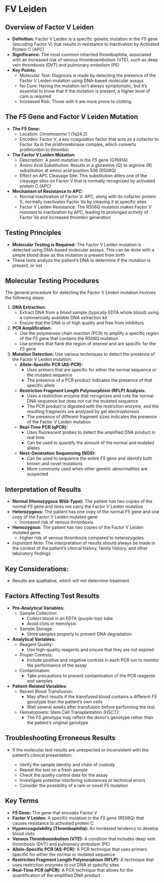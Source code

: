 # FV Leiden {-}

## **Overview of Factor V Leiden** {-}

*   **Definition:** Factor V Leiden is a specific genetic mutation in the *F5* gene (encoding Factor V) that results in resistance to inactivation by Activated Protein C (APC)
*   **Significance:** The most common inherited thrombophilia, associated with an increased risk of venous thromboembolism (VTE), such as deep vein thrombosis (DVT) and pulmonary embolism (PE)
*   **Key Points:**
    *   Molecular Test: Diagnosis is made by detecting the presence of the Factor V Leiden mutation using DNA-based molecular assays
    *   No Cure: Having the mutation isn't always symptomatic, but it's essential to know that if the mutation is present, a higher level of care is required
    *   Increased Risk: Those with it are more prone to clotting

## **The *F5* Gene and Factor V Leiden Mutation** {-}

*   **The F5 Gene:**
    *   Location: Chromosome 1 (1q24.2)
    *   Encodes: Factor V, a key coagulation factor that acts as a cofactor to Factor Xa in the prothrombinase complex, which converts prothrombin to thrombin
    
*   **The Factor V Leiden Mutation:**
    *   Description: A point mutation in the *F5* gene (G1691A)
    *   Amino Acid Substitution: Results in a glutamine (Q) to arginine (R) substitution at amino acid position 506 (R506Q)
    *   Effect on APC Cleavage Site: This substitution alters one of the cleavage sites on Factor V that is normally recognized by activated protein C (APC)
    
*   **Mechanism of Resistance to APC:**
    *   Normal Inactivation of Factor V: APC, along with its cofactor protein S, normally inactivates Factor Va by cleaving it at specific sites
    *   Factor V Leiden Resistance: The R506Q mutation makes Factor V resistant to inactivation by APC, leading to prolonged activity of Factor Va and increased thrombin generation

## **Testing Principles** {-}

*   **Molecular Testing is Required:** The Factor V Leiden mutation is detected using DNA-based molecular assays. This can be done with a simple blood draw as this mutation is present from birth
*   These tests analyze the patient's DNA to determine if the mutation is present, or not

## **Molecular Testing Procedures** {-}

The general procedure for detecting the Factor V Leiden mutation involves the following steps:

1.  **DNA Extraction:**
    *   Extract DNA from a blood sample (typically EDTA whole blood) using a commercially available DNA extraction kit
    *   Ensure that the DNA is of high quality and free from inhibitors
    
2.  **PCR Amplification:**
    *   Use the polymerase chain reaction (PCR) to amplify a specific region of the *F5* gene that contains the R506Q mutation
    *   Use primers that flank the region of interest and are specific for the *F5* gene
    
3.  **Mutation Detection:** Use various techniques to detect the presence of the Factor V Leiden mutation:
    *   **Allele-Specific PCR (AS-PCR):**
        *   Uses primers that are specific for either the normal sequence or the mutated sequence
        *   The presence of a PCR product indicates the presence of that specific allele
    *   **Restriction Fragment Length Polymorphism (RFLP) Analysis:**
        *   Uses a restriction enzyme that recognizes and cuts the normal DNA sequence but does not cut the mutated sequence
        *   The PCR product is digested with the restriction enzyme, and the resulting fragments are analyzed by gel electrophoresis
        *   The presence of different fragment sizes indicates the presence of the Factor V Leiden mutation
    *   **Real-Time PCR (qPCR):**
        *   Uses fluorescent probes to detect the amplified DNA product in real time
        *   Can be used to quantify the amount of the normal and mutated alleles
    *   **Next-Generation Sequencing (NGS):**
        *   Can be used to sequence the entire *F5* gene and identify both known and novel mutations
        *   More commonly used when other genetic abnormalities are suspected

## **Interpretation of Results** {-}

*   **Normal (Homozygous Wild-Type):** The patient has two copies of the normal *F5* gene and does not carry the Factor V Leiden mutation
*   **Heterozygous:** The patient has one copy of the normal *F5* gene and one copy of the Factor V Leiden mutated gene
    *   Increased risk of venous thrombosis
*   **Homozygous:** The patient has two copies of the Factor V Leiden mutated gene
    *   Higher risk of venous thrombosis compared to heterozygotes
*   *Important Note:* The interpretation of results should always be made in the context of the patient's clinical history, family history, and other laboratory findings

## **Key Considerations:** {-}

*   Results are qualitative, which will not determine treatment

## **Factors Affecting Test Results** {-}

*   **Pre-Analytical Variables:**
    *   Sample Collection:
        *   Collect blood in an EDTA (purple-top) tube
        *   Avoid clots or hemolysis
    *   Sample Storage:
        *   Store samples properly to prevent DNA degradation
        
*   **Analytical Variables:**
    *   Reagent Quality:
        *   Use high-quality reagents and ensure that they are not expired
    *   Proper Controls:
        *   Include positive and negative controls in each PCR run to monitor the performance of the assay
    *   Contamination:
        *   Take precautions to prevent contamination of the PCR reagents and samples

*   **Patient-Related Variables:**
    *   Recent Blood Transfusion:
        *   May affect results if the transfused blood contains a different *F5* genotype than the patient's own cells
        *   Wait several weeks after transfusion before performing the test
    *   Hematopoietic Stem Cell Transplantation (HSCT):
        *   The *F5* genotype may reflect the donor's genotype rather than the patient's original genotype

## **Troubleshooting Erroneous Results** {-}

*   If the molecular test results are unexpected or inconsistent with the patient's clinical presentation:

    *   Verify the sample identity and chain of custody
    *   Repeat the test on a fresh sample
    *   Check the quality control data for the assay
    *   Investigate potential interfering substances or technical errors
    *   Consider the possibility of a rare or novel *F5* mutation

## **Key Terms** {-}

*   ***F5* Gene:** The gene that encodes Factor V
*   **Factor V Leiden:** A specific mutation in the *F5* gene (R506Q) that causes resistance to activated protein C
*   **Hypercoagulability (Thrombophilia):** An increased tendency to develop blood clots
*   **Venous Thromboembolism (VTE):** A condition that includes deep vein thrombosis (DVT) and pulmonary embolism (PE)
*   **Allele-Specific PCR (AS-PCR):** A PCR technique that uses primers specific for either the normal or mutated sequence
*   **Restriction Fragment Length Polymorphism (RFLP):** A technique that uses restriction enzymes to cut DNA at specific sites
*   **Real-Time PCR (qPCR):** A PCR technique that allows for the quantification of the amplified DNA product
